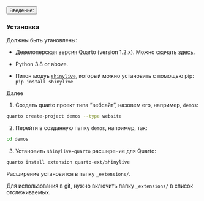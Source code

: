 
::: {.accordion}

::: {.accordion-item}
<button class="accordion-button collapsed" type="button" data-bs-toggle="collapse" data-bs-target="#collapseOne">
Введение:
</button>
::: {.accordion-collapse .collapse id='collapseOne'}
::: {.accordion-body}
### Установка

Должны быть утановлены:

* Девелоперская версия Quarto (version 1.2.x). Можно скачать [здесь](https://quarto.org/docs/download/).
* Python 3.8 or above.

* Питон модуь [`shinylive`](https://github.com/rstudio/py-shinylive), который можно установить с помощью pip:
    ```
    pip install shinylive
    ```

Далее 

1. Создать quarto проект типа "вебсайт", назовем его, например, `demos`:

```bash
quarto create-project demos --type website
```

2. Перейти в созданную папку `demos`, например, так:
```bash
cd demos
```


3. Установить `shinylive-quarto` расширение для Quarto:
```bash
quarto install extension quarto-ext/shinylive
```

Расширение установится в папку `_extensions/`.

::: {.callout-important}
Для использования в git, нужно включить папку `_extensions/` в список отслеживаемых.
:::

:::
:::
 
::: 
<!-- end of item -->

:::
